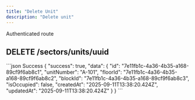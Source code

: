 ```yaml
---
title: "Delete Unit"
description: "Delete unit"
---
```


<Info>Authenticated route</Info>
## DELETE /sectors/units/uuid

<ResponseField
  name="uuid"
  type="param"
  example="7e11fb1c-4a36-4b35-a168-89cf9f6ab8c1"
  required
/>

<ResponseExample>
```json Success
{
    "success": true,
    "data": {
        "id": "7e11fb1c-4a36-4b35-a168-89cf9f6ab8c1",
        "unitNumber": "A-101",
        "floorId": "7e11fb1c-4a36-4b35-a168-89cf9f6ab8c2",
        "blockId": "7e11fb1c-4a36-4b35-a168-89cf9f6ab8c3",
        "isOccupied": false,
        "createdAt": "2025-09-11T13:38:20.424Z",
        "updatedAt": "2025-09-11T13:38:20.424Z"
    }
}
```
</ResponseExample>
